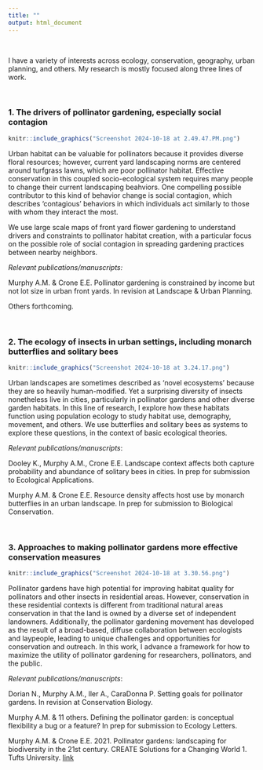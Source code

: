 ```yaml
---
title: ""
output: html_document
---
```


\

I have a variety of interests across ecology, conservation, geography, urban planning, and others. My research is mostly focused along three lines of work.

\

### 1. The drivers of pollinator gardening, especially social contagion

```r
knitr::include_graphics("Screenshot 2024-10-18 at 2.49.47.PM.png")
```


Urban habitat can be valuable for pollinators because it provides diverse floral resources; however, current yard landscaping norms are centered around turfgrass lawns, which are poor pollinator habitat. Effective conservation in this coupled socio-ecological system requires many people to change their current landscaping beahviors. One compelling possible contributor to this kind of behavior change is social contagion, which describes 'contagious' behaviors in which individuals act similarly to those with whom they interact the most.

We use large scale maps of front yard flower gardening to understand drivers and constraints to pollinator habitat creation, with a particular focus on the possible role of social contagion in spreading gardening practices between nearby neighbors.

*Relevant publications/manuscripts:*

Murphy A.M. & Crone E.E. Pollinator gardening is constrained by income but not lot size in urban front yards. In revision at Landscape & Urban Planning.

Others forthcoming.

\

### 2. The ecology of insects in urban settings, including monarch butterflies and solitary bees


```r
knitr::include_graphics("Screenshot 2024-10-18 at 3.24.17.png")
```


Urban landscapes are sometimes described as 'novel ecosystems' because they are so heavily human-modified. Yet a surprising diversity of insects nonetheless live in cities, particularly in pollinator gardens and other diverse garden habitats. In this line of research, I explore how these habitats function using population ecology to study habitat use, demography, movement, and others. We use butterflies and solitary bees as systems to explore these questions, in the context of basic ecological theories.

*Relevant publications/manuscripts*:

Dooley K., Murphy A.M., Crone E.E. Landscape context affects both capture probability and abundance of solitary bees in cities. In prep for submission to Ecological Applications.

Murphy A.M. & Crone E.E. Resource density affects host use by monarch butterflies in an urban landscape. In prep for submission to Biological Conservation.

\

### 3. Approaches to making pollinator gardens more effective conservation measures

```r
knitr::include_graphics("Screenshot 2024-10-18 at 3.30.56.png")
```


Pollinator gardens have high potential for improving habitat quality for pollinators and other insects in residential areas. However, conservation in these residential contexts is different from traditional natural areas conservation in that the land is owned by a diverse set of independent landowners. Additionally, the pollinator gardening movement has developed as the result of a broad-based, diffuse collaboration between ecologists and laypeople, leading to unique challenges and opportunities for conservation and outreach. In this work, I advance a framework for how to maximize the utility of pollinator gardening for researchers, pollinators, and the public.

*Relevant publications/manuscripts*:

Dorian N., Murphy A.M., Iler A., CaraDonna P. Setting goals for pollinator gardens. In revision at Conservation Biology.

Murphy A.M. & 11 others. Defining the pollinator garden: is conceptual flexibility a bug or a feature? In prep for submission to Ecology Letters.

Murphy A.M. & Crone E.E. 2021. Pollinator gardens: landscaping for biodiversity in the 21st century. CREATE Solutions for a Changing World 1. Tufts University. [link](https://massbutterflies.org/downloads/CREATE_Pollinators_Murphy_Crone.pdf)

